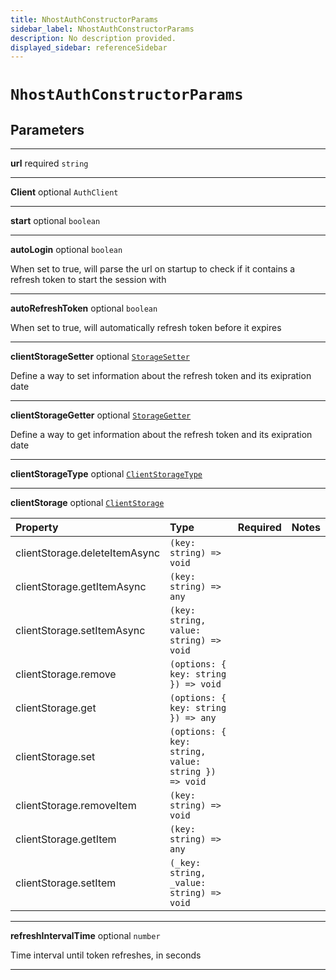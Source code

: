 ```yaml
---
title: NhostAuthConstructorParams
sidebar_label: NhostAuthConstructorParams
description: No description provided.
displayed_sidebar: referenceSidebar
---
```


# `NhostAuthConstructorParams`

## Parameters

---

**<span className="parameter-name">url</span>** <span className="optional-status">required</span> `string`

---

**<span className="parameter-name">Client</span>** <span className="optional-status">optional</span> `AuthClient`

---

**<span className="parameter-name">start</span>** <span className="optional-status">optional</span> `boolean`

---

**<span className="parameter-name">autoLogin</span>** <span className="optional-status">optional</span> `boolean`

When set to true, will parse the url on startup to check if it contains a refresh token to start the session with

---

**<span className="parameter-name">autoRefreshToken</span>** <span className="optional-status">optional</span> `boolean`

When set to true, will automatically refresh token before it expires

---

**<span className="parameter-name">clientStorageSetter</span>** <span className="optional-status">optional</span> [`StorageSetter`](/reference/docgen/javascript/auth/types/storage-setter)

Define a way to set information about the refresh token and its exipration date

---

**<span className="parameter-name">clientStorageGetter</span>** <span className="optional-status">optional</span> [`StorageGetter`](/reference/docgen/javascript/auth/types/storage-getter)

Define a way to get information about the refresh token and its exipration date

---

**<span className="parameter-name">clientStorageType</span>** <span className="optional-status">optional</span> [`ClientStorageType`](/reference/docgen/javascript/auth/types/client-storage-type)

---

**<span className="parameter-name">clientStorage</span>** <span className="optional-status">optional</span> [`ClientStorage`](/reference/docgen/javascript/auth/types/client-storage)

| Property                                                                                                  | Type                                                | Required | Notes |
| :-------------------------------------------------------------------------------------------------------- | :-------------------------------------------------- | :------: | :---- |
| <span className="parameter-name"><span className="light-grey">clientStorage.</span>deleteItemAsync</span> | `(key: string) => void`                             |          |       |
| <span className="parameter-name"><span className="light-grey">clientStorage.</span>getItemAsync</span>    | `(key: string) => any`                              |          |       |
| <span className="parameter-name"><span className="light-grey">clientStorage.</span>setItemAsync</span>    | `(key: string, value: string) => void`              |          |       |
| <span className="parameter-name"><span className="light-grey">clientStorage.</span>remove</span>          | `(options: { key: string }) => void`                |          |       |
| <span className="parameter-name"><span className="light-grey">clientStorage.</span>get</span>             | `(options: { key: string }) => any`                 |          |       |
| <span className="parameter-name"><span className="light-grey">clientStorage.</span>set</span>             | `(options: { key: string, value: string }) => void` |          |       |
| <span className="parameter-name"><span className="light-grey">clientStorage.</span>removeItem</span>      | `(key: string) => void`                             |          |       |
| <span className="parameter-name"><span className="light-grey">clientStorage.</span>getItem</span>         | `(key: string) => any`                              |          |       |
| <span className="parameter-name"><span className="light-grey">clientStorage.</span>setItem</span>         | `(_key: string, _value: string) => void`            |          |       |

---

**<span className="parameter-name">refreshIntervalTime</span>** <span className="optional-status">optional</span> `number`

Time interval until token refreshes, in seconds

---
